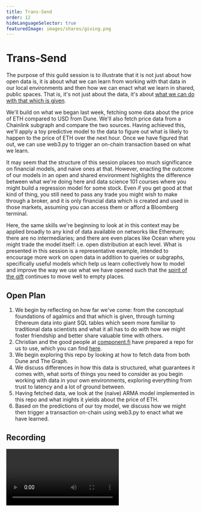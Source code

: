 ```yaml
---
title: Trans-Send
order: 12
hideLanguageSelector: true
featuredImage: images/shares/giving.png
---
```


# Trans-Send

The purpose of this guild session is to illustrate that it is not just about how open data is, it is about what we can learn from working with that data in our local environments and then how we can enact what we learn in shared, public spaces. That is, it's not just about the data, it's about [what we can do with that which is given](/conversation/hospitality/deep-response/#freeing-civilization).

We'll build on what we began last week, fetching some data about the price of ETH compared to USD from Dune. We'll also fetch price data from a Chainlink subgraph and compare the two sources. Having achieved this, we'll apply a toy predictive model to the data to figure out what is likely to happen to the price of ETH over the next hour. Once we have figured that out, we can use web3.py to trigger an on-chain transaction based on what we learn.

It may seem that the structure of this session places too much significance on financial models, and naive ones at that. However, enacting the outcome of our models in an open and shared environment highlights the difference between what we're doing here and data science 101 courses where you might build a regression model for some stock. Even if you get good at that kind of thing, you still need to pass any trade you might wish to make through a broker, and it is only financial data which is created and used in those markets, assuming you can access them or afford a Bloomberg terminal. 

Here, the same skills we're beginning to look at in this context may be applied broadly to any kind of data available on networks like Ethereum; there are no intermediaries; and there are even places like Ocean where you might trade the model itself: i.e. open distribution at each level. What is presented in this session is a representative example, intended to encourage more work on open data in addition to queries or subgraphs, specifically useful models which help us learn collectively how to model and improve the way we use what we have opened such that the [spirit of the gift](/learn/module-7/the-gift/#connection-circulation-spirit) continues to move well to empty places.

## Open Plan

1. We begin by reflecting on how far we've come: from the conceptual foundations of agalmics and that which is given, through turning Ethereum data into giant SQL tables which seem more familiar to traditional data scientists and what it all has to do with how we might foster friendship and better share valuable time with others.
2. Christian and the good people at [component.fi](https://www.component.fi/) have prepared a repo for us to use, which you can find [here](https://github.com/Component-fi/devcon-6-workshop).
3. We begin exploring this repo by looking at how to fetch data from both Dune and The Graph.
4. We discuss differences in how this data is structured, what guarantees it comes with, what sorts of things you need to consider as you begin working with data in your own environments, exploring everything from trust to latency and a lot of ground between.
5. Having fetched data, we look at the (naive) ARMA model implemented in this repo and what inights it yields about the price of ETH.
6. Based on the predictions of our toy model, we discuss how we might then trigger a transaction on-chain using web3.py to enact what we have learned.

## Recording

<Video src="https://www.youtube-nocookie.com/embed/DmKmCJwMyJU"/>